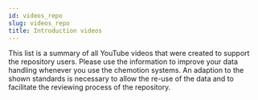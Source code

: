 ```yaml
---
id: videos_repo
slug: videos_repo
title: Introduction videos
---
```



This list is a summary of all YouTube videos that were created to support the repository users.
Please use the information to improve your data handling whenever you use the chemotion systems.
An adaption to the shown standards is necessary to allow the re-use of the data and to facilitate the reviewing process of the repository.


<Gallery
links={links_repo}
titles={titles_repo}
remarks={remarks_repo}
/>
